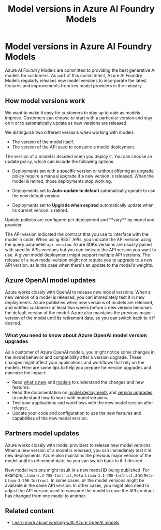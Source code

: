 ﻿---
title: "Model versions in Azure AI Foundry Models"
description: Learn about model versions in Foundry Models.
---

# Model versions in Azure AI Foundry Models

Azure AI Foundry Models are committed to providing the best generative AI models for customers. As part of this commitment, Azure AI Foundry Models regularly releases new model versions to incorporate the latest features and improvements from key model providers in the industry.

## How model versions work

We want to make it easy for customers to stay up to date as models improve. Customers can choose to start with a particular version and stay on it or to automatically update as new versions are released.

We distinguish two different versions when working with models:

* The version of the model itself.
* The version of the API used to consume a model deployment.

The version of a model is decided when you deploy it. You can choose an update policy, which can include the following options:

* Deployments set with a specific version or without offering an upgrade policy require a manual upgrade if a new version is released. When the model is retired, those deployments stop working.

* Deployments set to **Auto-update to default** automatically update to use the new default version.

* Deployments set to **Upgrade when expired** automatically update when its current version is retired.

<Note>
Update policies are configured per deployment and **vary** by model and provider.
</Note>

The API version indicated the contract that you use to interface with the model in code. When using REST APIs, you indicate the API version using the query parameter `api-version`. Azure SDKs versions are usually paired with specific APIs versions but you can indicate the API version you want to use. A given model deployment might support multiple API versions. The release of a new model version might not require you to upgrade to a new API version, as is the case when there's an update to the model's weights.

## Azure OpenAI model updates

Azure works closely with OpenAI to release new model versions. When a new version of a model is released, you can immediately test it in new deployments. Azure publishes when new versions of models are released, and notifies customers at least two weeks before a new version becomes the default version of the model. Azure also maintains the previous major version of the model until its retirement date, so you can switch back to it if desired.

### What you need to know about Azure OpenAI model version upgrades

As a customer of Azure OpenAI models, you might notice some changes in the model behavior and compatibility after a version upgrade.  These changes might affect your applications and workflows that rely on the models.  Here are some tips to help you prepare for version upgrades and minimize the impact:

* Read [what's new](../../openai/whats-new) and [models](../../openai/concepts/models) to understand the changes and new features.
* Read the documentation on [model deployments](../../openai/how-to/create-resource) and [version upgrades](../../openai/how-to/working-with-models) to understand how to work with model versions.
* Test your applications and workflows with the new model version after release.
* Update your code and configuration to use the new features and capabilities of the new model version.

## Partners model updates

Azure works closely with model providers to release new model versions. When a new version of a model is released, you can immediately test it in new deployments. Azure also maintains the previous major version of the model until its retirement date, so you can switch back to it if desired.

New model versions might result in a new model ID being published. For example, `Llama-3.3-70B-Instruct`, `Meta-Llama-3.1-70B-Instruct`, and `Meta-Llama-3-70B-Instruct`. In some cases, all the model versions might be available in the same API version. In other cases, you might also need to adjust the API version used to consume the model in case the API contract has changed from one model to another.

## Related content

- [Learn more about working with Azure OpenAI models](../../openai/how-to/working-with-models)